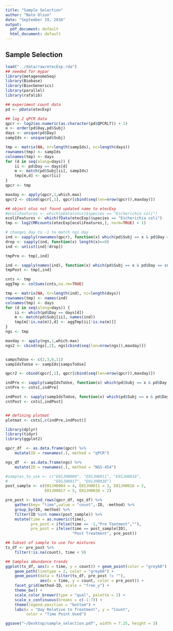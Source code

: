 ```yaml
---
title: "Sample Selection"
author: "Nate Olson"
date: "September 19, 2016"
output:
  pdf_document: default
  html_document: default
---
```


## Sample Selection
```r
load("../data/raw/etecExp.rda")
## needed for mypar
library(metagenomeSeq)
library(Biobase)
library(BiocGenerics)
library(parallel)
library(rafalib)

## experiment count data
pd <- pData(etecExp)

## log 2 qPCR data
qpcr <- log2(as.numeric(as.character(pd$QPCRLT)) + 1)
o <- order(pd$Day,pd$Subj)
days <- unique(pd$Day)
sampIds <- unique(pd$Subj)

tmp <- matrix(NA, nr=length(sampIds), nc=length(days))
rownames(tmp) <- sampIds
colnames(tmp) <- days
for (d in seq(along=days)) {
    ii <- pd$Day == days[d]
    m <- match(pd$Subj[ii], sampIds)
    tmp[m,d] <- qpcr[ii]
}
qpcr <- tmp

maxday <- apply(qpcr,1,which.max)
qpcr2 <- cbind(qpcr[,1], qpcr[cbind(seq(len=nrow(qpcr)),maxday)])

## object otus not found updated name to etecExp
#ecoliFeatures <- which(pData(otus)$species == "Escherichia coli")
ecoliFeatures <- which(fData(etecExp)$species == "Escherichia coli")
tmp <- log2(MRcounts(etecExp[ecoliFeatures,], norm=TRUE) + 1)

# changes day to -1 to match ngs day
ind <- sapply(rownames(qpcr), function(x) which(pd$Subj == x & pd$Day == -1))
drop <- sapply(ind, function(x) length(x)==0)
ind <- unlist(ind[!drop])

tmpPre <- tmp[,ind]

ind <- sapply(names(ind), function(x) which(pd$Subj == x & pd$Day == colnames(qpcr)[maxday[x]]))
tmpPost <- tmp[,ind]

cnts <- tmp
aggTmp <- colSums(cnts,na.rm=TRUE)

tmp <- matrix(NA, nr=length(ind), nc=length(days))
rownames(tmp) <- names(ind)
colnames(tmp) <- days
for (d in seq(along=days)) {
    ii <- which(pd$Day == days[d])
    m <- match(pd$Subj[ii], names(ind))
    tmp[m[!is.na(m)],d] <- aggTmp[ii[!is.na(m)]]
}
ngs <- tmp

maxday <- apply(ngs,1,which.max)
ngs2 <- cbind(ngs[,2], ngs[cbind(seq(len=nrow(ngs)),maxday)])


sampsToUse <- c(2,3,6,11)
sampIdsToUse <- sampIds[sampsToUse]

qpcr2 <- cbind(qpcr[,1], qpcr[cbind(seq(len=nrow(qpcr)),maxday)])

indPre <- sapply(sampIdsToUse, function(x) which(pd$Subj == x & pd$Day == -1))
cntPre <- cnts[,indPre]

indPost <- sapply(sampIdsToUse, function(x) which(pd$Subj == x & pd$Day == colnames(qpcr)[maxday[as.character(x)]]))
cntPost <- cnts[,indPost]


## defining plotmat
plotmat <- cnts[,c(indPre,indPost)]
```


```r
library(dplyr)
library(tidyr)
library(ggplot2)

qpcr_df  <- as.data.frame(qpcr) %>% 
    mutate(ID = rownames(.), method = "qPCR") 

ngs_df  <- as.data.frame(ngs) %>% 
    mutate(ID = rownames(.), method = "NGS-454")

#samples_to_use <- c("E01JH0004", "E01JH0011", "E01JH0016", 
#                    "E01JH0017", "E01JH0038")
post_sample <- c(E01JH0004 = 4, E01JH0011 = 3, E01JH0016 = 2, 
                 E01JH0017 = 5, E01JH0038 = 2)

pre_post <- bind_rows(qpcr_df, ngs_df) %>% 
    gather(key= "time",value = "count",-ID, -method) %>% 
    group_by(ID, method) %>% 
    filter(ID %in% names(post_sample)) %>% 
    mutate(time = as.numeric(time),
           pre_post = ifelse(time == -1,"Pre Teatment",""),
           pre_post = ifelse(time == post_sample[ID],
                             "Post Treatment", pre_post))

## Subset of sample to use for mixtures
ts_df <- pre_post %>% 
    filter(!is.na(count), time < 9)

## Samples abundance trends
ggplot(ts_df, aes(x = time, y = count)) + geom_point(color = "grey60") +
    geom_path(linetype = 2, color = "grey60") +
    geom_point(data = filter(ts_df, pre_post != ""), 
               aes(x = time, y = count, color = pre_post)) +
    facet_grid(method~ID, scale = "free_y") +
    theme_bw() + 
    scale_color_brewer(type = "qual", palette = 2) + 
    scale_x_continuous(breaks = c(-1:7)) +
    theme(legend.position = "bottom") +
    labs(x = "Day Relative to Treatment", y = "Count", 
         color = "Time Point Used")
```

```r
ggsave("~/Desktop/sample_selection.pdf", width = 7.25, height = 3)
```

